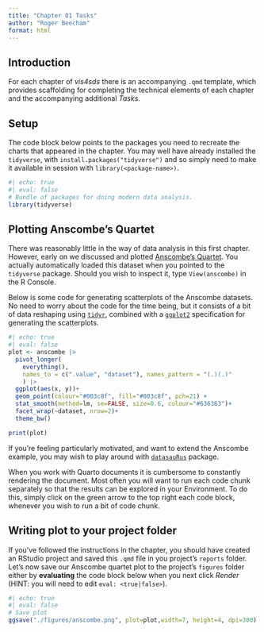 ```yaml
---
title: "Chapter 01 Tasks"
author: "Roger Beecham"
format: html
---
```


## Introduction

For each chapter of *vis4sds* there is an accompanying `.qmd` template, which provides scaffolding for completing the technical elements of each chapter and the accompanying additional *Tasks*.

## Setup

The code block below points to the packages you need to recreate the charts that appeared in the chapter. You may well have already installed the `tidyverse`, with `install.packages("tidyverse")` and so simply need to make it available in session with `library(<package-name>)`.

```r
#| echo: true
#| eval: false
# Bundle of packages for doing modern data analysis.
library(tidyverse)
```

## Plotting Anscombe's Quartet

There was reasonably little in the way of data analysis in this first chapter. However, early on we discussed and plotted [Anscombe's Quartet](https://en.wikipedia.org/wiki/Anscombe%27s_quartet). You actually automatically loaded this dataset when you pointed to the `tidyverse` package. Should you wish to inspect it, type `View(anscombe)` in the R Console.

Below is some code for generating scatterplots of the Anscombe datasets. No need to worry about the code for the time being, but it consists of a bit of data reshaping using [`tidyr`](https://tidyr.tidyverse.org/), combined with a [`ggplot2`](https://ggplot2.tidyverse.org/) specification for generating the scatterplots.

```r
#| echo: true
#| eval: false
plot <- anscombe |> 
  pivot_longer(
    everything(),
    names_to = c(".value", "dataset"), names_pattern = "(.)(.)"
    ) |>
  ggplot(aes(x, y))+
  geom_point(colour="#003c8f", fill="#003c8f", pch=21) +
  stat_smooth(method=lm, se=FALSE, size=0.6, colour="#636363")+
  facet_wrap(~dataset, nrow=2)+
  theme_bw()

print(plot)
```

If you're feeling particularly motivated, and want to extend the Anscombe example, you may wish to play around with [`datasauRus`](https://itsalocke.com/datasaurus/) package.

When you work with Quarto documents it is cumbersome to constantly rendering the document. Most often you will want to run each code chunk separately so that the results can be explored in your Environment. To do this, simply click on the green arrow to the top right each code block, whenever you wish to run a bit of code chunk.

## Writing plot to your project folder

If you've followed the instructions in the chapter, you should have created an RStudio project and saved this `.qmd` file in you project's `reports` folder. Let's now save our Anscombe quartet plot to the project's `figures` folder either by **evaluating** the code block below when you next click *Render* (HINT: you will need to edit `eval: <true|false>`).

```r
#| echo: true
#| eval: false
# Save plot
ggsave("./figures/anscombe.png", plot=plot,width=7, height=4, dpi=300)
```
